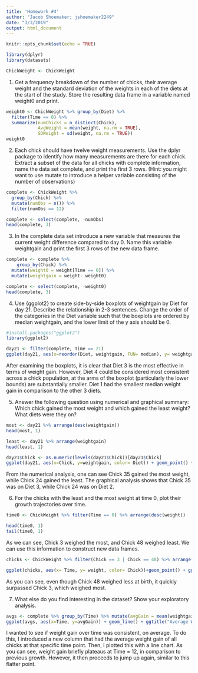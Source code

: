 ```yaml
---
title: 'Homework #4'
author: "Jacob Shoemaker; jshoemaker2249"
date: "3/3/2019"
output: html_document
---
```


```r
knitr::opts_chunk$set(echo = TRUE)
```

```r
library(dplyr)
library(datasets)
```

```r
ChickWeight <- ChickWeight
```

1. Get a frequency breakdown of the number of chicks, their average weight and the standard deviation of the weights in each of the diets at the start of the study. Store the resulting data frame in a variable named weight0 and print.

```r
weight0 <- ChickWeight %>% group_by(Diet) %>%
  filter(Time == 0) %>%
  summarize(numChicks = n_distinct(Chick), 
            AvgWeight = mean(weight, na.rm = TRUE), 
            SDWeight = sd(weight, na.rm = TRUE))
weight0
```


2. Each chick should have twelve weight measurements. Use the dplyr package to identify how many measurements are there for each chick. Extract a subset of the data for all chicks with complete information, name the data set complete, and print the first 3 rows. (Hint: you might want to use mutate to introduce a helper variable consisting of the number of observations)
```r
complete <- ChickWeight %>%
  group_by(Chick) %>%
  mutate(numObs = n()) %>%
  filter(numObs == 12)

complete <- select(complete, -numObs)
head(complete, 3)
```


3. In the complete data set introduce a new variable that measures the current weight difference compared to day 0. Name this variable  weightgain and print the first 3 rows of the new data frame.
```r
complete <- complete %>%
    group_by(Chick) %>%
  mutate(weight0 = weight[Time == 0]) %>%
  mutate(weightgain = weight- weight0)

complete <- select(complete, -weight0)
head(complete, 3)
```


4. Use {ggplot2} to create side-by-side boxplots of weightgain by Diet for day 21. Describe the relationship in 2-3 sentences. Change the order of the categories in the Diet variable such that the boxplots are ordered by median weightgain, and the lower limit of the y axis should be 0.
```r
#install.packages("ggplot2")
library(ggplot2)

day21 <- filter(complete, Time == 21)
ggplot(day21, aes(x=reorder(Diet, weightgain, FUN= median), y= weightgain)) + geom_boxplot() + ylim(0, max(day21$weightgain)) + xlab("Diet Category") + ylab("Weight Gain")
```


After examining the boxplots, it is clear that Diet 3 is the most effective in terms of weight gain. However, Diet 4 could be considered most consistent across a chick population, at the arms of the boxplot (particularly the lower bounds) are substantially smaller. Diet 1 had the smallest median weight gain in comparison to the other 3 diets.

5. Answer the following question using numerical and graphical summary: Which chick gained the most weight and which gained the least weight? What diets were they on?
```r

most <- day21 %>% arrange(desc(weightgain))
head(most, 1)

least <- day21 %>% arrange(weightgain)
head(least, 1)

day21$Chick <- as.numeric(levels(day21$Chick))[day21$Chick]
ggplot(day21, aes(x=Chick, y=weightgain, color= Diet)) + geom_point() + scale_x_continuous(breaks = seq(0,50,by = 2)) + ylab("Weight Gain") + xlab("Chick Number")
```


From the numerical analysis, one can see Chick 35 gained the most weight, while Chick 24 gained the least. The graphical analysis shows that Chick 35 was on Diet 3, while Chick 24 was on Diet 2.


6. For the chicks with the least and the most weight at time 0, plot their growth trajectories over time. 
```r
time0 <- ChickWeight %>% filter(Time == 0) %>% arrange(desc(weight))

head(time0, 1)
tail(time0, 1)
```


As we can see, Chick 3 weighed the most, and Chick 48 weighed least. We can use this information to construct new data frames.
```r
chicks <- ChickWeight %>% filter(Chick == 3 | Chick == 48) %>% arrange(Time)

ggplot(chicks, aes(x= Time, y= weight, color= Chick))+geom_point() + ggtitle("Chick Weight Minimum and Maximum at birth over time") + ylab("Weight")
```


As you can see, even though Chick 48 weighed less at birth, it quickly surpassed Chick 3, which weighed most.


7. What else do you find interesting in the dataset? Show your exploratory analysis.
```r
avgs <- complete %>% group_by(Time) %>% mutate(avgGain = mean(weightgain))
ggplot(avgs, aes(x=Time, y=avgGain)) + geom_line() + ggtitle("Average Weight Gain Over Time") + ylab("Average Weight Gain")
```


I wanted to see if weight gain over time was consistent, on average. To do this, I introduced a new column that had the average weight gain of all chicks at that specific time point. Then, I plotted this with a line chart. As you can see, weight gain briefly plateaus at Time = 12, in comparison to previous growth. However, it then proceeds to jump up again, similar to this flatter point.
